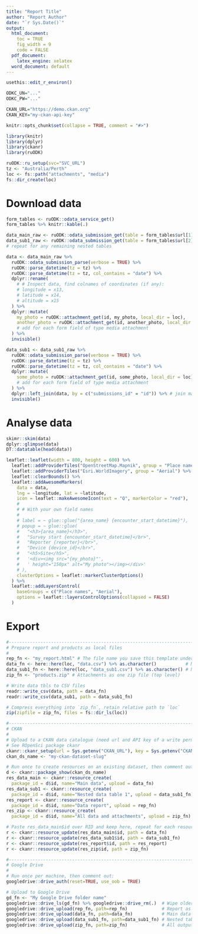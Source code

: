 ```yaml
---
title: "Report Title"
author: "Report Author"
date: "`r Sys.Date()`"
output:
  html_document:
    toc = TRUE
    fig_width = 9
    code = FALSE
  pdf_document:
    latex_engine: xelatex
  word_document: default
---
```

<!--  
This Rmd template provides an example workflow to access submissions and 
attachments of a given ODK Central form using its OData API and disseminate
data, attachments, and this report via CKAN or Google Drive.

You will need:
* An ODK Central form's OData Service URL (ending in .svc), accessed from the 
  "Analyse using OData" button on the form submission tab.
* Username and password of an ODK Central webuser authorised to view this form.
* Optional: base URL and write-permitted API key for a CKAN instance.
* Optional: a Google account and the means to authenticate (e.g. phone for 2FA).
-->

<!--
Step 1: Setup ruODK, ckanr
Secrets are set as environment variables to keep them outside of this document. 
Read vignette "setup" for further information.
-->
<!-- Open the .Renviron file  -->
```r
usethis::edit_r_environ()
```

<!-- and paste the following with the webuser's credentials  -->
```r
ODKC_UN="..."
ODKC_PW="..."

CKAN_URL="https://demo.ckan.org"
CKAN_KEY="my-ckan-api-key"
```
<!-- and restart the R session to load these environment variables. -->

<!-- 
* Configure ODK Central base URL, project ID, and form ID through OData Service URL.
  Paste the (non-sensitive) OData Service URL over `SVC_URL`.
* Paste your local timezone over `Australia/Perth`.
* Adjust `loc` to a local subfolder for downloaded attachments.
-->
```r
knitr::opts_chunk$set(collapse = TRUE, comment = "#>")

library(knitr)
library(dplyr)
library(ckanr)
library(ruODK)

ruODK::ru_setup(svc="SVC_URL")
tz <- "Australia/Perth"
loc <- fs::path("attachments", "media")
fs::dir_create(loc)
```

# Download data
<!-- Get table names. `form_tables` will contain one row per separate table. -->
```r
form_tables <- ruODK::odata_service_get()
form_tables %>% knitr::kable(.)
```

<!-- 
Get and parse submissions.

* Rename any point coordinates which come out as `xn`, `xn+1`, `xn+2` into 
  longitude, latitude, altitude.
* Repeat parse_datetime for each form field name that symbolises a datetime.
  Default assumes "time", example shows an additional step to also parse any
  form field with "date" in its name.


Repeat for each table name in form_tables$url. 
-->
```r
data_main_raw <- ruODK::odata_submission_get(table = form_tables$url[1])
data_sub1_raw <- ruODK::odata_submission_get(table = form_tables$url[2])
# repeat for any remaining nested tables

data <- data_main_raw %>% 
  ruODK::odata_submission_parse(verbose = TRUE) %>%
  ruODK::parse_datetime(tz = tz) %>% 
  ruODK::parse_datetime(tz = tz, col_contains = "date") %>%
  dplyr::rename(
    # # Inspect data, find colnames of coordinates (if any):
    # longitude = x13,
    # latitude = x14,
    # altitude = x15
  ) %>%
  dplyr::mutate(
    my_photo = ruODK::attachment_get(id, my_photo, local_dir = loc),
    another_photo = ruODK::attachment_get(id, another_photo, local_dir = loc)
    # add for each form field of type media attachment
  ) %>%
  invisible()

data_sub1 <- data_sub1_raw %>% 
  ruODK::odata_submission_parse(verbose = TRUE) %>%
  ruODK::parse_datetime(tz = tz) %>% 
  ruODK::parse_datetime(tz = tz, col_contains = "date") %>%
  dplyr::mutate(
    some_photo = ruODK::attachment_get(id, some_photo, local_dir = loc),
    # add for each form field of type media attachment
  ) %>%
  dplyr::left_join(data, by = c("submissions_id" = "id")) %>% # join main table
  invisible()
```

# Analyse data
<!-- Summarise, analyse, visualise the tibble(s) data (, data_sub1, data_sub2) -->
```r
skimr::skim(data)
dplyr::glimpse(data)
DT::datatable(head(data))
```

```r
leaflet::leaflet(width = 800, height = 600) %>%
  leaflet::addProviderTiles("OpenStreetMap.Mapnik", group = "Place names") %>%
  leaflet::addProviderTiles("Esri.WorldImagery", group = "Aerial") %>%
  leaflet::clearBounds() %>%
  leaflet::addAwesomeMarkers(
    data = data,
    lng = ~longitude, lat = ~latitude,
    icon = leaflet::makeAwesomeIcon(text = "Q", markerColor = "red"),
    # 
    # # With your own field names
    # 
    # label = ~ glue::glue("{area_name} {encounter_start_datetime}"),
    # popup = ~ glue::glue(
    #   "<h3>{area_name}</h3>",
    #   "Survey start {encounter_start_datetime}</br>",
    #   "Reporter {reporter}</br>",
    #   "Device {device_id}</br>",
    #   "<h5>Site</h5>",
    #   '<div><img src="{my_photo}"',
    #   ' height="150px" alt="My photo"></img></div>'
    # ),
    clusterOptions = leaflet::markerClusterOptions()
  ) %>%
  leaflet::addLayersControl(
    baseGroups = c("Place names", "Aerial"),
    options = leaflet::layersControlOptions(collapsed = FALSE)
  )
```

# Export
<!--
The form submissions are now extracted and visualised. What's next:

* Save data to local files (e.g. CSV).
* Compile report (e.g. to HTML).
* Compress all outputs as ZIP.
* Upload these artifacts to a CKAN data catalogue.
* Upload same artifacts to Google Drive.

Notes: 

* Generate the HTML report once off without the next chunk (`eval=F`), 
  as the chunk refers to the rendered output file (HTML) before the file is 
  created initially.
* Run report always twice to generate (run 1) and upload (run 2) the latest HTML.
-->
```r
#------------------------------------------------------------------------------#
# Prepare report and products as local files
#
rep_fn <- "my_report.html" # The file name you save this template under
data_fn <- here::here(loc, "data.csv") %>% as.character()           # Main data
data_sub1_fn <- here::here(loc, "data_sub1.csv") %>% as.character() # Nested table 1
zip_fn <- "products.zip" # Attachments as one zip file (top level)

# Write data tbls to CSV files
readr::write_csv(data, path = data_fn)
readr::write_csv(data_sub1, path = data_sub1_fn)

# Compress everything into `zip_fn`, retain relative path to `loc`
zip(zipfile = zip_fn, files = fs::dir_ls(loc))

#------------------------------------------------------------------------------#
# CKAN
#
# Upload to a CKAN data catalogue (need url and API key of a write permitted user)
# See ROpenSci package ckanr
ckanr::ckanr_setup(url = Sys.getenv("CKAN_URL"), key = Sys.getenv("CKAN_KEY"))
ckan_ds_name <- "my-ckan-dataset-slug"

# Run once to create resources on an existing dataset, then comment out
d <- ckanr::package_show(ckan_ds_name)
res_data_main <- ckanr::resource_create(
  package_id = d$id, name="Main data", upload = data_fn)
res_data_sub1 <- ckanr::resource_create(
  package_id = d$id, name="Nested data table 1", upload = data_sub1_fn)
res_report <- ckanr::resource_create(
  package_id = d$id, name="Data report", upload = rep_fn)
res_zip <- ckanr::resource_create(
  package_id = d$id, name="All data and attachments", upload = zip_fn)

# Paste res_data_main$id over RID and keep here, repeat for each resource
r <- ckanr::resource_update(res_data_main$id, path = data_fn)
r <- ckanr::resource_update(res_data_sub1$id, path = data_sub1_fn)
r <- ckanr::resource_update(res_report$id, path = res_report)
r <- ckanr::resource_update(res_zip$id, path = zip_fn)

#------------------------------------------------------------------------------#
# Google Drive
#
# Run once per machine, then comment out:
googledrive::drive_auth(reset=TRUE, use_oob = TRUE)

# Upload to Google Drive
gd_fn <- "My Google Drive folder name"
googledrive::drive_ls(gd_fn) %>% googledrive::drive_rm(.)  # Wipe older outputs
googledrive::drive_upload(rep_fn, path=rep_fn)             # Report as HTML
googledrive::drive_upload(data_fn, path=data_fn)           # Main data as CSV
googledrive::drive_upload(data_sub1_fn, path=data_sub1_fn) # Nested table 1 as CSV
googledrive::drive_upload(zip_fn, path=zip_fn)             # All outputs as ZIP
```
